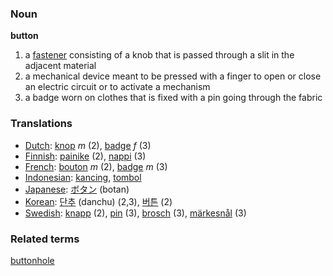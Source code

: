 === Noun ===
'''button'''

#a [[fastener]] consisting of a knob that is passed through a slit in the adjacent material
#a mechanical device meant to be pressed with a finger to open or close an electric circuit or to activate a mechanism
#a badge worn on clothes that is fixed with a pin going through the fabric


=== Translations ===
*[[Dutch]]: [[knop]] ''m'' (2), [[badge]] ''f'' (3)
*[[Finnish]]: [[painike]] (2), [[nappi]] (3)
*[[French]]: [[bouton]] ''m'' (2), [[badge]] ''m'' (3)
*[[Indonesian]]: [[kancing]], [[tombol]]
*[[Japanese]]: [[ボタン]] (botan)
*[[Korean]]: [[단추]] (danchu) (2,3), [[버튼]] (2)
*[[Swedish]]: [[knapp]] (2), [[pin]] (3), [[brosch]] (3), [[märkesnål]] (3)

=== Related terms ===
[[buttonhole]]